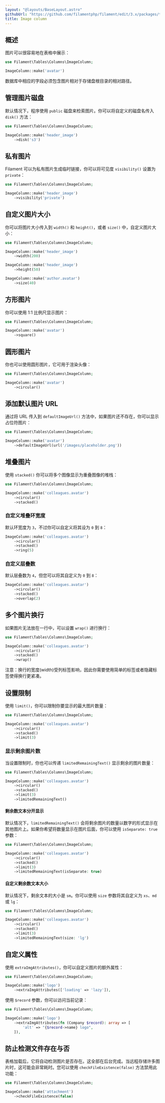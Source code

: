 ```yaml
---
layout: "@layouts/BaseLayout.astro"
githubUrl: "https://github.com/filamentphp/filament/edit/3.x/packages/tables/docs/03-columns/04-image.md"
title: Image column
---
```


## 概述

图片可以很容易地在表格中展示：

```php
use Filament\Tables\Columns\ImageColumn;

ImageColumn::make('avatar')
```

数据库中相应的字段必须包含图片相对于存储盘根目录的相对路径。

<AutoScreenshot name="tables/columns/image/simple" alt="Image column" version="3.x" />

## 管理图片磁盘

默认情况下，程序使用 `public` 磁盘来检索图片。你可以将自定义的磁盘名传入 `disk()` 方法：

```php
use Filament\Tables\Columns\ImageColumn;

ImageColumn::make('header_image')
    ->disk('s3')
```

## 私有图片

Filament 可以为私有图片生成临时链接，你可以将可见度 `visibility()` 设置为 `private`：

```php
use Filament\Tables\Columns\ImageColumn;

ImageColumn::make('header_image')
    ->visibility('private')
```

## 自定义图片大小

你可以将图片大小传入到 `width()` 和 `height()`，或者 `size()` 中，自定义图片大小：

```php
use Filament\Tables\Columns\ImageColumn;

ImageColumn::make('header_image')
    ->width(200)

ImageColumn::make('header_image')
    ->height(50)

ImageColumn::make('author.avatar')
    ->size(40)
```

## 方形图片

你可以使用 1:1 比例尺显示图片：

```php
use Filament\Tables\Columns\ImageColumn;

ImageColumn::make('avatar')
    ->square()
```

<AutoScreenshot name="tables/columns/image/square" alt="Square image column" version="3.x" />

## 圆形图片

你也可以使用圆形图片，它可用于渲染头像：

```php
use Filament\Tables\Columns\ImageColumn;

ImageColumn::make('avatar')
    ->circular()
```

<AutoScreenshot name="tables/columns/image/circular" alt="Circular image column" version="3.x" />

## 添加默认图片 URL

通过将 URL 传入到 `defaultImageUrl()` 方法中，如果图片还不存在，你可以显示占位符图片：

```php
use Filament\Tables\Columns\ImageColumn;

ImageColumn::make('avatar')
    ->defaultImageUrl(url('/images/placeholder.png'))
```

## 堆叠图片

使用 `stacked()` 你可以将多个图像显示为重叠图像的堆栈：

```php
use Filament\Tables\Columns\ImageColumn;

ImageColumn::make('colleagues.avatar')
    ->circular()
    ->stacked()
```

<AutoScreenshot name="tables/columns/image/stacked" alt="Stacked image column" version="3.x" />

### 自定义堆叠环宽度

默认环宽度为 `3`，不过你可以自定义将其设为 `0` 到 `8`：

```php
ImageColumn::make('colleagues.avatar')
    ->circular()
    ->stacked()
    ->ring(5)
```

### 自定义层叠数

默认层叠数为 `4`，但您可以将其自定义为 `0` 到 `8`：

```php
ImageColumn::make('colleagues.avatar')
    ->circular()
    ->stacked()
    ->overlap(2)
```

## 多个图片换行

如果图片无法放在一行中，可以设置 `wrap()` 进行换行：

```php
use Filament\Tables\Columns\ImageColumn;

ImageColumn::make('colleagues.avatar')
    ->circular()
    ->stacked()
    ->wrap()
```

注意：换行的宽度(width)受列标签影响，因此你需要使用简单的标签或者隐藏标签使得换行更紧凑。

## 设置限制

使用 `limit()`，你可以限制你要显示的最大图片数量：

```php
use Filament\Tables\Columns\ImageColumn;

ImageColumn::make('colleagues.avatar')
    ->circular()
    ->stacked()
    ->limit(3)
```

<AutoScreenshot name="tables/columns/image/limited" alt="Limited image column" version="3.x" />

### 显示剩余图片数

当设置限制时，你也可以传递 `limitedRemainingText()` 显示剩余的图片数量：

```php
use Filament\Tables\Columns\ImageColumn;

ImageColumn::make('colleagues.avatar')
    ->circular()
    ->stacked()
    ->limit(3)
    ->limitedRemainingText()
```

<AutoScreenshot name="tables/columns/image/limited-remaining-text" alt="Limited image column with remaining text" version="3.x" />

#### 剩余数文本分开显示

默认情况下，`limitedRemainingText()` 会将剩余图片的数量以数字的形式显示在其他图片上。如果你希望将数量显示在图片后面，你可以使用 `isSeparate: true` 参数：

```php
use Filament\Tables\Columns\ImageColumn;

ImageColumn::make('colleagues.avatar')
    ->circular()
    ->stacked()
    ->limit(3)
    ->limitedRemainingText(isSeparate: true)
```

<AutoScreenshot name="tables/columns/image/limited-remaining-text-separately" alt="Limited image column with remaining text separately" version="3.x" />

#### 自定义剩余数文本大小

默认情况下，剩余文本的大小是 `sm`。你可以使用 `size` 参数将其自定义为 `xs`、`md` 或 `lg`： 

```php
use Filament\Tables\Columns\ImageColumn;

ImageColumn::make('colleagues.avatar')
    ->circular()
    ->stacked()
    ->limit(3)
    ->limitedRemainingText(size: 'lg')
```

## 自定义属性

使用 `extraImgAttributes()`，你可以自定义图片的额外属性：

```php
use Filament\Tables\Columns\ImageColumn;

ImageColumn::make('logo')
    ->extraImgAttributes(['loading' => 'lazy']),
```

使用 `$record` 参数，你可以访问当前记录：

```php
use Filament\Tables\Columns\ImageColumn;

ImageColumn::make('logo')
    ->extraImgAttributes(fn (Company $record): array => [
        'alt' => "{$record->name} logo",
    ]),
```

## 防止检测文件存在与否

表格加载后，它将自动检测图片是否存在。这全部在后台完成。当远程存储许多图片时，这可能会非常耗时。您可以使用 `checkFileExistence(false)` 方法禁用此功能：

```php
use Filament\Tables\Columns\ImageColumn;

ImageColumn::make('attachment')
    ->checkFileExistence(false)
```
